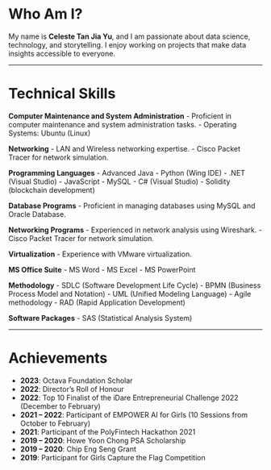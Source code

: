 

# Who Am I?

My name is **Celeste Tan Jia Yu**, and I am passionate about data science, technology, and storytelling. I enjoy working on projects that make data insights accessible to everyone.

---

# Technical Skills

**Computer Maintenance and System Administration**
- Proficient in computer maintenance and system administration tasks.
- Operating Systems: Ubuntu (Linux)

**Networking**
- LAN and Wireless networking expertise.
- Cisco Packet Tracer for network simulation.

**Programming Languages**
- Advanced Java
- Python (Wing IDE)
- .NET (Visual Studio)
- JavaScript
- MySQL
- C# (Visual Studio)
- Solidity (blockchain development)

**Database Programs**
- Proficient in managing databases using MySQL and Oracle Database.

**Networking Programs**
- Experienced in network analysis using Wireshark.
- Cisco Packet Tracer for network simulation.

**Virtualization**
- Experience with VMware virtualization.

**MS Office Suite**
- MS Word
- MS Excel
- MS PowerPoint

**Methodology**
- SDLC (Software Development Life Cycle)
- BPMN (Business Process Model and Notation)
- UML (Unified Modeling Language)
- Agile methodology
- RAD (Rapid Application Development)

**Software Packages**
- SAS (Statistical Analysis System)

---

# Achievements

- **2023**: Octava Foundation Scholar
- **2022**: Director’s Roll of Honour
- **2022**: Top 10 Finalist of the iDare Entrepreneurial Challenge 2022 (December to February)
- **2021 – 2022**: Participant of EMPOWER AI for Girls (10 Sessions from October to February)
- **2021**: Participant of the PolyFintech Hackathon 2021
- **2019 – 2020**: Howe Yoon Chong PSA Scholarship
- **2019 – 2020**: Chip Eng Seng Grant
- **2019**: Participant for Girls Capture the Flag Competition
